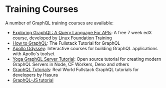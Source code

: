 # Training Courses

A number of GraphQL training courses are available:

- [Exploring GraphQL: A Query Language For APIs](https://edx.org/course/exploring-graphql-a-query-language-for-apis): A free 7 week edX course, developed by [Linux Foundation Training](https://training.linuxfoundation.org)
- [How to GraphQL](https://howtographql.com): The Fullstack Tutorial for GraphQL
- [Apollo Odyssey](https://apollographql.com/tutorials): Interactive courses for building GraphQL applications with Apollo's toolset
- [Yoga GraphQL Server Tutorial](https://the-guild.dev/graphql/yoga-server/tutorial): Open source tutorial for creating modern GraphQL Servers in Node, CF Workers, Deno and others
- [GraphQL Tutorials](https://hasura.io/learn): Real World Fullstack GraphQL tutorials for developers by Hasura
- [GraphQL-JS tutorial](/graphql-js)
